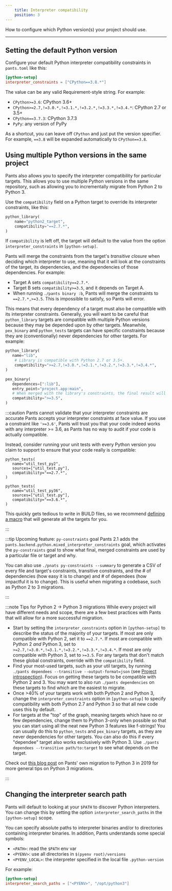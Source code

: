```yaml
---
    title: Interpreter compatibility
    position: 3
---
```


How to configure which Python version(s) your project should use.

---

## Setting the default Python version

Configure your default Python interpreter compatibility constraints in `pants.toml` like this:

```toml title="pants.toml"
[python-setup]
interpreter_constraints = ["CPython==3.8.*"]
```

The value can be any valid Requirement-style string. For example:

- `CPython>=3.6`: CPython 3.6+
- `CPython>=2.7,!=3.0.*,!=3.1.*,!=3.2.*,!=3.3.*,!=3.4.*`: CPython 2.7 or 3.5+
- `CPython==3.7.3`: CPython 3.7.3
- `PyPy`: any version of PyPy

As a shortcut, you can leave off `CPython` and just put the version specifier. For example, `==3.8` will be expanded automatically to `CPython==3.8`.

## Using multiple Python versions in the same project

Pants also allows you to specify the interpreter compatibility for particular targets. This allows you to use multiple Python versions in the same repository, such as allowing you to incrementally migrate from Python 2 to Python 3.

Use the `compatibility` field on a Python target to override its interpreter constraints, like this:

```python title="BUILD"
python_library(
    name="python2_target",
    compatibility="==2.7.*",
)
```

If `compatibility` is left off, the target will default to the value from the option `interpreter_constraints` in `[python-setup]`.

Pants will merge the constraints from the target's _transitive closure_ when deciding which interpreter to use, meaning that it will look at the constraints of the target, its dependencies, and the dependencies of those dependencies. For example:

- Target A sets `compatibility==2.7.*`.
- Target B sets `compatibility>=3.5`, and it depends on Target A.
- When running `./pants binary :b`, Pants will merge the constraints to `==2.7.*,>=3.5`. This is impossible to satisfy, so Pants will error.

This means that every dependency of a target must also be compatible with its interpreter constraints. Generally, you will want to be careful that `python_library` targets are compatible with multiple Python versions because they may be depended upon by other targets. Meanwhile, `pex_binary` and `python_tests` targets can have specific constraints because they are (conventionally) never dependencies for other targets. For example:

```python
python_library(
   name="lib",
    # Library is compatible with Python 2.7 or 3.5+.
    compatibility=">=2.7,!=3.0.*,!=3.1.*,!=3.2.*,!=3.3.*,!=3.4.*",
)

pex_binary(
   dependences=[":lib"],
   entry_point="project.app:main",
   # When merged with the library's constraints, the final result will require `>=3.5`.
   compatibility=">=3.5",
)
```

:::caution Pants cannot validate that your interpreter constraints are accurate
Pants accepts your interpreter constraints at face value. If you use a constraint like `'>=3.6'`, Pants will trust you that your code indeed works with any interpreter >= 3.6, as Pants has no way to audit if your code is actually compatible.

Instead, consider running your unit tests with every Python version you claim to support to ensure that your code really is compatible:

```
python_tests(
   name="util_test_py2",
   sources=["util_test.py"],
   compatibility="==2.7.*",
)

python_tests(
   name="util_test_py36",
   sources=["util_test.py"],
   compatibility="==3.6.*",
)
```

This quickly gets tedious to write in BUILD files, so we recommend [defining a macro](../../writing-plugins/macros.mdx) that will generate all the targets for you.

:::

:::tip Upcoming feature: `py-constraints` goal
Pants 2.1 adds the `pants.backend.python.mixed_interpreter_constraints` goal, which activates the `py-constraints` goal to show what final, merged constraints are used by a particular file or target and why.

You can also use `./pnats py-constraints --summary` to generate a CSV of every file and target's constraints, transitive constraints, and the # of dependencies (how easy it is to change) and # of dependees (how impactful it is to change). This is useful when migrating a codebase, such as Python 2 to 3 migrations.

:::

:::note Tips for Python 2 -> Python 3 migrations
While every project will have different needs and scope, there are a few best practices with Pants that will allow for a more successful migration.

- Start by setting the `interpreter_constraints` option in `[python-setup]` to describe the status of the majority of your targets. If most are only compatible with Python 2, set it to `==2.7.*`. If most are compatible with Python 2 _and_ Python 3, set to `>=2.7,!=3.0.*,!=3.1.*,!=3.2.*,!=3.3.*,!=3.4.*`. If most are only compatible with Python 3, set to `>=3.5`. For any targets that don't match these global constraints, override with the `compatibility` field.
- Find your most-used targets, such as your util targets, by running `./pants dependees --transitive --output-format=json` (see [Project introspection](../../using-pants/project-introspection.mdx)). Focus on getting these targets to be compatible with Python 2 and 3. You may want to also run `./pants dependencies` on these targets to find which are the easiest to migrate.
- Once >40% of your targets work with both Python 2 and Python 3, change the `interpreter_constraints` option in `[python-setup]` to specify compatibility with both Python 2.7 and Python 3 so that all new code uses this by default.
- For targets at the "top" of the graph, meaning targets which have no or few dependencies, change them to Python 3-only when possible so that you can start using all the neat new Python 3 features like f-strings! You can usually do this to `python_tests` and `pex_binary` targets, as they are never dependencies for other targets. You can also do this if every "dependee" target also works exclusively with Python 3. Use `./pants dependees --transitive path/to:target` to see what depends on the target.

Check out [this blog post](https://enterprise.foursquare.com/intersections/article/how-our-intern-led-pants-migration-to-python-3/) on Pants' own migration to Python 3 in 2019 for more general tips on Python 3 migrations.

:::

## Changing the interpreter search path

Pants will default to looking at your `$PATH` to discover Python interpreters. You can change this by setting the option `interpreter_search_paths` in the `[python-setup]` scope.

You can specify absolute paths to interpreter binaries and/or to directories containing interpreter binaries. In addition, Pants understands some special symbols:

- `<PATH>`: read the `$PATH` env var
- `<PYENV>`: use all directories in `$(pyenv root)/versions`
- `<PYENV_LOCAL>`: the interpreter specified in the local file `.python-version`

For example:

```toml title="pants.toml"
[python-setup]
interpreter_search_paths = ["<PYENV>", "/opt/python3"]
```
